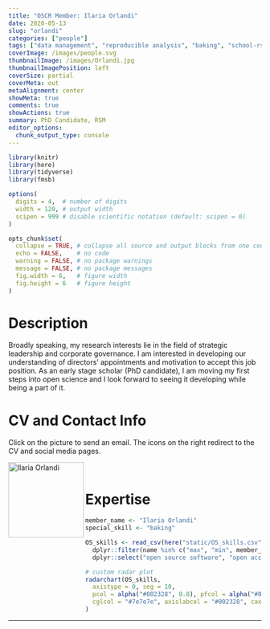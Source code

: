 ```yaml
---
title: "OSCR Member: Ilaria Orlandi"
date: 2020-05-13
slug: "orlandi"
categories: ["people"]
tags: ["data management", "reproducible analysis", "baking", "school-rsm"] # top 3 categories + unique + school
coverImage: /images/people.svg
thumbnailImage: /images/Orlandi.jpg
thumbnailImagePosition: left
coverSize: partial
coverMeta: out
metaAlignment: center
showMeta: true
comments: true
showActions: true
summary: PhD Candidate, RSM
editor_options: 
  chunk_output_type: console
---
```


```r

library(knitr)
library(here)
library(tidyverse)
library(fmsb)

options(
  digits = 4,  # number of digits
  width = 120, # output width
  scipen = 999 # disable scientific notation (default: scipen = 0)
)

opts_chunk$set(
  collapse = TRUE, # collapse all source and output blocks from one code chunk into a single block
  echo = FALSE,    # no code
  warning = FALSE, # no package warnings
  message = FALSE, # no package messages
  fig.width = 6,   # figure width
  fig.height = 6   # figure height
)

```

# Description

Broadly speaking, my research interests lie in the field of strategic leadership and corporate governance. I am interested in developing our understanding of directors’ appointments and motivation to accept this job position. As an early stage scholar (PhD candidate), I am moving my first steps into open science and I look forward to seeing it developing while being a part of it.

# CV and Contact Info

Click on the picture to send an email. The icons on the right redirect to the CV and social media pages.

<!-- EMAIL -->
<p>
  <a href="mailto:orlandi@rsm.nl">
  <img border="0" alt="Ilaria Orlandi" src="/images/Orlandi.jpg" width="150" height="150" align="left">
  </a>
</p>

<!-- CV -->
<p align="center">
  <a href="https://www.erim.eur.nl/people/ilaria-orlandi/" class="fa fa-file fa-2x" style="color:#00B969;">
  </a>
</p>

<!-- ORCID -->
<p align="center">
  <a href="https://orcid.org/0000-0002-8930-4419" class="ai ai-orcid fa-2x" style="color:#000000;">
  </a>
</p>

<!-- RESEARCHGATE -->
<p align="center">
  <a href="https://www.researchgate.net/profile/Ilaria_Orlandi" class="ai ai-researchgate fa-2x" style="color:#000000;">
  </a>
</p>

<BR>

# Expertise

```r

member_name <- "Ilaria Orlandi"
special_skill <- "baking"

OS_skills <- read_csv(here("static/OS_skills.csv")) %>%
  dplyr::filter(name %in% c("max", "min", member_name)) %>%
  dplyr::select("open source software", "open access", c(all_of(special_skill), "reproducible analysis", "data management", "data sharing", "preregistration"))

# custom radar plot
radarchart(OS_skills,
  axistype = 0, seg = 10,
  pcol = alpha("#002328", 0.8), pfcol = alpha("#00B969", 0.6), plwd = 4, centerzero = TRUE, # polygon
  cglcol = "#7e7e7e", axislabcol = "#002328", caxislabels = seq(0, 10, 2), cglwd = 0.8 # grid
)

```

***



